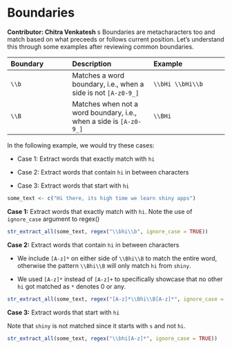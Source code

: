 # Boundaries {#boundaries}

__Contributor: Chitra Venkatesh__
s
Boundaries are metacharacters too and match based on what preceeds or follows current position. Let's understand this through some examples after reviewing common boundaries.

| Boundary | Description | Example    |
|:---------|:------------|:-----------|
| `\\b`    | Matches a word boundary, i.e., when a side is not `[A-z0-9_]` | `\\bHi \\bHi\\b` |
| `\\B`    | Matches when not a word boundary, i.e., when a side is `[A-z0-9_]` | `\\BHi` |

In the following example, we would try these cases:

- Case 1: Extract words that exactly match with `hi`

- Case 2: Extract words that contain `hi` in between characters

- Case 3: Extract words that start with `hi`

```r
some_text <- c("Hi there, its high time we learn shiny apps")
```

**Case 1:** Extract words that exactly match with `hi`.
Note the use of `ignore_case` argument to regex()

```r
str_extract_all(some_text, regex("\\bhi\\b", ignore_case = TRUE))
```


**Case 2:** Extract words that contain `hi` in between characters

- We include `[A-z]*` on either side of `\\Bhi\\B` to match the entire word,
otherwise the pattern `\\Bhi\\B` will only match `hi` from `shiny`. 

- We used `[A-z]*` instead of `[A-z]+` to specifically showcase that no other 
`hi` got matched as `*` denotes 0 or any.

```r
str_extract_all(some_text, regex("[A-z]*\\Bhi\\B[A-z]*", ignore_case = TRUE))
```

**Case 3:** Extract words that start with `hi`

Note that `shiny` is not matched since it starts with `s` and not `hi`.

```r
str_extract_all(some_text, regex("\\bhi[A-z]*", ignore_case = TRUE))
```

